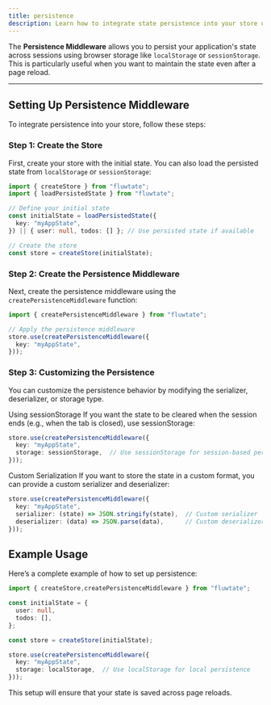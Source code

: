 ```yaml
---
title: persistence
description: Learn how to integrate state persistence into your store using `createPersistenceMiddleware`.
---
```


The **Persistence Middleware** allows you to persist your application's state across sessions using browser storage like `localStorage` or `sessionStorage`. This is particularly useful when you want to maintain the state even after a page reload.

---

## Setting Up Persistence Middleware

To integrate persistence into your store, follow these steps:

### Step 1: Create the Store

First, create your store with the initial state. You can also load the persisted state from `localStorage` or `sessionStorage`:

```ts
import { createStore } from "fluwtate";
import { loadPersistedState } from "fluwtate";

// Define your initial state
const initialState = loadPersistedState({
  key: "myAppState",
}) || { user: null, todos: [] }; // Use persisted state if available

// Create the store
const store = createStore(initialState);
```

### Step 2: Create the Persistence Middleware

Next, create the persistence middleware using the `createPersistenceMiddleware` function:

```ts
import { createPersistenceMiddleware } from "fluwtate";

// Apply the persistence middleware
store.use(createPersistenceMiddleware({
  key: "myAppState",
}));
```

### Step 3: Customizing the Persistence
You can customize the persistence behavior by modifying the serializer, deserializer, or storage type.

Using sessionStorage
If you want the state to be cleared when the session ends (e.g., when the tab is closed), use sessionStorage:

```ts
store.use(createPersistenceMiddleware({
  key: "myAppState",
  storage: sessionStorage,  // Use sessionStorage for session-based persistence
}));
```

Custom Serialization
If you want to store the state in a custom format, you can provide a custom serializer and deserializer:

```ts
store.use(createPersistenceMiddleware({
  key: "myAppState",
  serializer: (state) => JSON.stringify(state),  // Custom serializer
  deserializer: (data) => JSON.parse(data),      // Custom deserializer
}));

```

## Example Usage
Here’s a complete example of how to set up persistence:

```ts
import { createStore,createPersistenceMiddleware } from "fluwtate";

const initialState = {
  user: null,
  todos: [],
};

const store = createStore(initialState);

store.use(createPersistenceMiddleware({
  key: "myAppState",
  storage: localStorage,  // Use localStorage for local persistence
}));
```
This setup will ensure that your state is saved across page reloads.